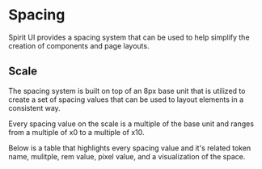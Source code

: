 
# Spacing

Spirit UI provides a spacing system that can be used to help simplify the creation of components and page layouts.

## Scale

The spacing system is built on top of an 8px base unit that is utilized to create a set of spacing values that can be used to layout elements in a consistent way.

Every spacing value on the scale is a multiple of the base unit and ranges from a multiple of x0 to a multiple of x10.

Below is a table that highlights every spacing value and it's related token name, mulitple, rem value, pixel value, and a visualization of the space.

<SpacingTable />
